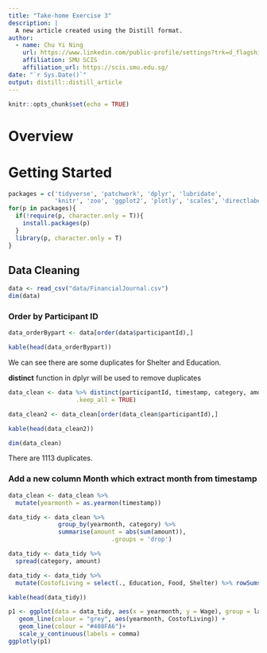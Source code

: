```yaml
---
title: "Take-home Exercise 3"
description: |
  A new article created using the Distill format.
author:
  - name: Chu Yi Ning 
    url: https://www.linkedin.com/public-profile/settings?trk=d_flagship3_profile_self_view_public_profile
    affiliation: SMU SCIS
    affiliation_url: https://scis.smu.edu.sg/
date: "`r Sys.Date()`"
output: distill::distill_article
---
```


```r
knitr::opts_chunk$set(echo = TRUE)
```

# Overview

# Getting Started

```r
packages = c('tidyverse', 'patchwork', 'dplyr', 'lubridate',
             'knitr', 'zoo', 'ggplot2', 'plotly', 'scales', 'directlabels')
for(p in packages){
  if(!require(p, character.only = T)){
    install.packages(p)
  }
  library(p, character.only = T)
}
```


## Data Cleaning

```r
data <- read_csv("data/FinancialJournal.csv")
dim(data)
```
### Order by Participant ID
```r
data_orderBypart <- data[order(data$participantId),]
```


```r
kable(head(data_orderBypart))
```

We can see there are some duplicates for Shelter and Education.


**distinct** function in dplyr will be used to remove duplicates

```r
data_clean <- data %>% distinct(participantId, timestamp, category, amount,
                   .keep_all = TRUE)
```

```r
data_clean2 <- data_clean[order(data_clean$participantId),]
```


```r
kable(head(data_clean2))
```

```r
dim(data_clean)
```

There are 1113 duplicates.

### Add a new column Month which extract month from timestamp
```r
data_clean <- data_clean %>%
  mutate(yearmonth = as.yearmon(timestamp))
```

```r
 
data_tidy <- data_clean %>% 
              group_by(yearmonth, category) %>%
              summarise(amount = abs(sum(amount)),
                             .groups = 'drop')

```

```r
data_tidy <- data_tidy %>%
  spread(category, amount)
```

```r
data_tidy <- data_tidy %>%
  mutate(CostofLiving = select(., Education, Food, Shelter) %>% rowSums(na.rm = TRUE))
```

```r
kable(head(data_tidy))
```

```r
p1 <- ggplot(data = data_tidy, aes(x = yearmonth, y = Wage), group = label) +
   geom_line(colour = "grey", aes(yearmonth, CostofLiving)) +
   geom_line(colour = "#408FA6")+
   scale_y_continuous(labels = comma)
ggplotly(p1)
```




